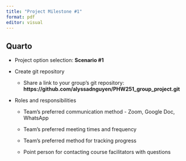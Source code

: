 ```yaml
---
title: "Project Milestone #1"
format: pdf
editor: visual
---
```


## Quarto

-   Project option selection: **Scenario #1**

-   Create git repository

    -   Share a link to your group's git repository: **https://github.com/alyssadnguyen/PHW251_group_project.git**

-   Roles and responsibilities

    -   Team's preferred communication method - Zoom, Google Doc, WhatsApp

    -   Team's preferred meeting times and frequency 

    -   Team's preferred method for tracking progress

    -   Point person for contacting course facilitators with questions
